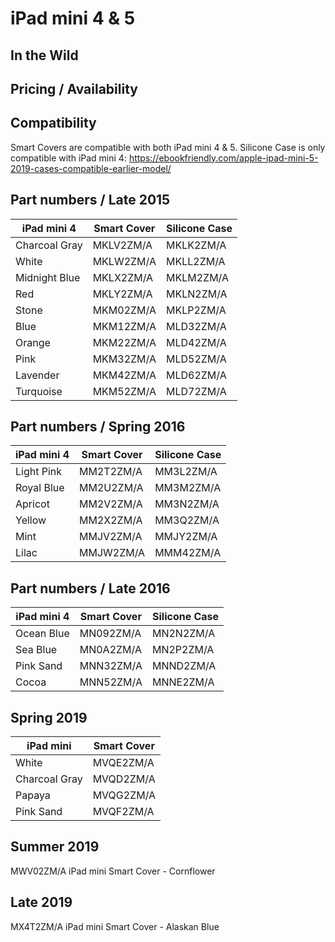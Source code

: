 # iPad mini 4 & 5

## In the Wild

## Pricing / Availability

## Compatibility

Smart Covers are compatible with both iPad mini 4 & 5. Silicone Case is only compatible with iPad mini 4: https://ebookfriendly.com/apple-ipad-mini-5-2019-cases-compatible-earlier-model/

## Part numbers / Late 2015

| iPad mini 4   | Smart Cover | Silicone Case |
| ------------- | ----------- | ------------- |
| Charcoal Gray | MKLV2ZM/A   | MKLK2ZM/A     |
| White         | MKLW2ZM/A   | MKLL2ZM/A     |
| Midnight Blue | MKLX2ZM/A   | MKLM2ZM/A     |
| Red           | MKLY2ZM/A   | MKLN2ZM/A     |
| Stone         | MKM02ZM/A   | MKLP2ZM/A     |
| Blue          | MKM12ZM/A   | MLD32ZM/A     |
| Orange        | MKM22ZM/A   | MLD42ZM/A     |
| Pink          | MKM32ZM/A   | MLD52ZM/A     |
| Lavender      | MKM42ZM/A   | MLD62ZM/A     |
| Turquoise     | MKM52ZM/A   | MLD72ZM/A     |

## Part numbers / Spring 2016

| iPad mini 4 | Smart Cover | Silicone Case |
| ----------- | ----------- | ------------- |
| Light Pink  | MM2T2ZM/A   | MM3L2ZM/A     |
| Royal Blue  | MM2U2ZM/A   | MM3M2ZM/A     |
| Apricot     | MM2V2ZM/A   | MM3N2ZM/A     |
| Yellow      | MM2X2ZM/A   | MM3Q2ZM/A     |
| Mint        | MMJV2ZM/A   | MMJY2ZM/A     |
| Lilac       | MMJW2ZM/A   | MMM42ZM/A     |

## Part numbers / Late 2016

| iPad mini 4 | Smart Cover | Silicone Case |
| ----------- | ----------- | ------------- |
| Ocean Blue  | MN092ZM/A   | MN2N2ZM/A     |
| Sea Blue    | MN0A2ZM/A   | MN2P2ZM/A     |
| Pink Sand   | MNN32ZM/A   | MNND2ZM/A     |
| Cocoa       | MNN52ZM/A   | MNNE2ZM/A     |

## Spring 2019

| iPad mini     | Smart Cover |
| ------------- | ----------- |
| White         | MVQE2ZM/A   |
| Charcoal Gray | MVQD2ZM/A   |
| Papaya        | MVQG2ZM/A   |
| Pink Sand     | MVQF2ZM/A   |

## Summer 2019

MWV02ZM/A iPad mini Smart Cover - Cornflower

## Late 2019

MX4T2ZM/A iPad mini Smart Cover - Alaskan Blue
